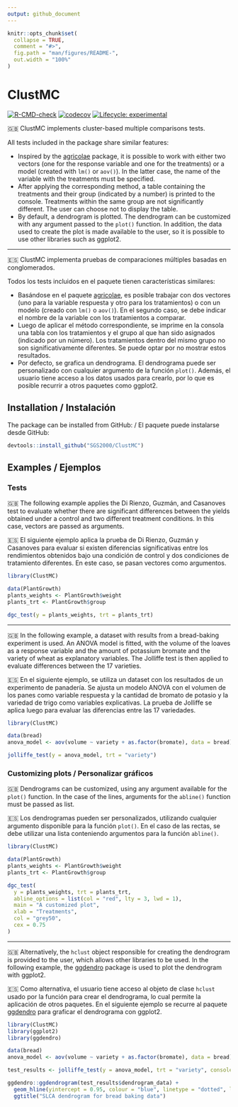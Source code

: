 ```yaml
---
output: github_document
---
```


<!-- README.md is generated from README.Rmd. Please edit that file -->

```r
knitr::opts_chunk$set(
  collapse = TRUE,
  comment = "#>",
  fig.path = "man/figures/README-",
  out.width = "100%"
)
```

# ClustMC

<!-- badges: start -->

[![R-CMD-check](https://github.com/SGS2000/ClustMC/actions/workflows/R-CMD-check.yaml/badge.svg)](https://github.com/SGS2000/ClustMC/actions/workflows/R-CMD-check.yaml) [![codecov](https://codecov.io/gh/SGS2000/ClustMC/branch/master/graph/badge.svg)](https://codecov.io/gh/SGS2000/ClustMC) [![Lifecycle: experimental](https://img.shields.io/badge/lifecycle-experimental-orange.svg)](https://lifecycle.r-lib.org/articles/stages.html#experimental)

<!-- badges: end -->

🇬🇧 ClustMC implements cluster-based multiple comparisons tests.

All tests included in the package share similar features:

-   Inspired by the [agricolae](https://myaseen208.com/agricolae/) package, it is possible to work with either two vectors (one for the response variable and one for the treatments) or a model (created with `lm()` or `aov()`). In the latter case, the name of the variable with the treatments must be specified.
-   After applying the corresponding method, a table containing the treatments and their group (indicated by a number) is printed to the console. Treatments within the same group are not significantly different. The user can choose not to display the table.
-   By default, a dendrogram is plotted. The dendrogram can be customized with any argument passed to the `plot()` function. In addition, the data used to create the plot is made available to the user, so it is possible to use other libraries such as ggplot2.  

------------------------------------------------------------------------

🇪🇸 ClustMC implementa pruebas de comparaciones múltiples basadas en conglomerados.

Todos los tests incluidos en el paquete tienen características similares:

-   Basándose en el paquete [agricolae](https://myaseen208.com/agricolae/), es posible trabajar con dos vectores (uno para la variable respuesta y otro para los tratamientos) o con un modelo (creado con `lm()` o `aov()`). En el segundo caso, se debe indicar el nombre de la variable con los tratamientos a comparar.
-   Luego de aplicar el método correspondiente, se imprime en la consola una tabla con los tratamientos y el grupo al que han sido asignados (indicado por un número). Los tratamientos dentro del mismo grupo no son significativamente diferentes. Se puede optar por no mostrar estos resultados.
-   Por defecto, se grafica un dendrograma. El dendrograma puede ser personalizado con cualquier argumento de la función `plot()`. Además, el usuario tiene acceso a los datos usados para crearlo, por lo que es posible recurrir a otros paquetes como ggplot2.


## Installation / Instalación

The package can be installed from GitHub: / El paquete puede instalarse desde GitHub:

``` r
devtools::install_github("SGS2000/ClustMC")
```

## Examples / Ejemplos

### Tests

🇬🇧 The following example applies the Di Rienzo, Guzmán, and Casanoves test to evaluate whether there are significant differences between the yields obtained under a control and two different treatment conditions. In this case, vectors are passed as arguments.

🇪🇸 El siguiente ejemplo aplica la prueba de Di Rienzo, Guzmán y Casanoves para evaluar si existen diferencias significativas entre los rendimientos obtenidos bajo una condición de control y dos condiciones de tratamiento diferentes. En este caso, se pasan vectores como argumentos.

```r
library(ClustMC)

data(PlantGrowth)
plants_weights <- PlantGrowth$weight
plants_trt <- PlantGrowth$group

dgc_test(y = plants_weights, trt = plants_trt)
```

------------------------------------------------------------------------

🇬🇧 In the following example, a dataset with results from a bread-baking experiment is used. An ANOVA model is fitted, with the volume of the loaves as a response variable and the amount of potassium bromate and the variety of wheat as explanatory variables. The Jolliffe test is then applied to evaluate differences between the 17 varieties.


🇪🇸 En el siguiente ejemplo, se utiliza un dataset con los resultados de un experimento de panadería. Se ajusta un modelo ANOVA con el volumen de los panes como variable respuesta y la cantidad de bromato de potasio y la variedad de trigo como variables explicativas. La prueba de Jolliffe se aplica luego para evaluar las diferencias entre las 17 variedades.

```r
library(ClustMC)

data(bread)
anova_model <- aov(volume ~ variety + as.factor(bromate), data = bread)

jolliffe_test(y = anova_model, trt = "variety")
```

### Customizing plots / Personalizar gráficos

🇬🇧 Dendrograms can be customized, using any argument available for the `plot()` function. In the case of the lines, arguments for the `abline()` function must be passed as list.

🇪🇸 Los dendrogramas pueden ser personalizados, utilizando cualquier argumento disponible para la función `plot()`. En el caso de las rectas, se debe utilizar una lista conteniendo argumentos para la función `abline()`.

```r
library(ClustMC)

data(PlantGrowth)
plants_weights <- PlantGrowth$weight
plants_trt <- PlantGrowth$group

dgc_test(
  y = plants_weights, trt = plants_trt,
  abline_options = list(col = "red", lty = 3, lwd = 1),
  main = "A customized plot",
  xlab = "Treatments",
  col = "grey50",
  cex = 0.75
)
```

------------------------------------------------------------------------

🇬🇧 Alternatively, the `hclust` object responsible for creating the dendrogram is provided to the user, which allows other libraries to be used. In the following example, the [ggdendro](https://andrie.github.io/ggdendro/) package is used to plot the dendrogram with ggplot2.

🇪🇸 Como alternativa, el usuario tiene acceso al objeto de clase `hclust` usado por la función para crear el dendrograma, lo cual permite la aplicación de otros paquetes. En el siguiente ejemplo se recurre al paquete [ggdendro](https://andrie.github.io/ggdendro/) para graficar el dendrograma con ggplot2.


```r
library(ClustMC)
library(ggplot2)
library(ggdendro)

data(bread)
anova_model <- aov(volume ~ variety + as.factor(bromate), data = bread)

test_results <- jolliffe_test(y = anova_model, trt = "variety", console = F, show_plot = F)

ggdendro::ggdendrogram(test_results$dendrogram_data) +
  geom_hline(yintercept = 0.95, colour = "blue", linetype = "dotted", linewidth = 0.75) +
  ggtitle("SLCA dendrogram for bread baking data")
```
